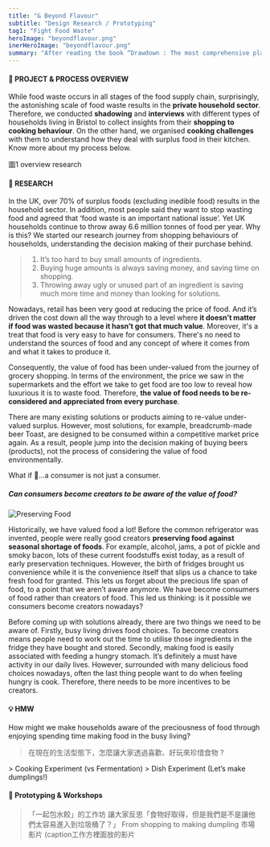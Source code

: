 ```yaml
---
title: "& Beyond Flavour"
subtitle: "Design Research / Prototyping"
tag1: "Fight Food Waste"
heroImage: "beyondflavour.png"
inerHeroImage: "beyondflavour.png"
summary: "After reading the book “Drawdown : The most comprehensive plan ever proposed to reverse global warming”, Shu and I were personally curious about how we individuals can take action on climate change issues. With experience in cooking and food technology, our exploration was focused on opportunities that can eliminate the carbon footprint associated with household food waste."
---
```

#### 👀 PROJECT & PROCESS OVERVIEW
While food waste occurs in all stages of the food supply chain, surprisingly, the astonishing scale of food waste results in the **private household sector**. Therefore, we conducted **shadowing** and **interviews** with different types of households living in Bristol to collect insights from their **shopping to cooking behaviour**. On the other hand, we organised **cooking challenges** with them to understand how they deal with surplus food in their kitchen. Know more about my process below.

圖1 overview research

#### 📓 RESEARCH
In the UK, over 70% of surplus foods (excluding inedible food) results in the household sector. In addition, most people said they want to stop wasting food and agreed that ‘food waste is an important national issue’. Yet UK households continue to throw away 6.6 million tonnes of food per year. Why is this? We started our research journey from shopping behaviours of households, understanding the decision making of their purchase behind.
> 1. It’s too hard to buy small amounts of ingredients.
> 2. Buying huge amounts is always saving money, and saving time on shopping.
> 3. Throwing away ugly or unused part of an ingredient is saving much more time and money than looking for solutions.

<StyledImage objectFit="scale-down" srcLeft="beyondflavour-02.png" flexLeft={1} width={100} bg="transparent"/>

Nowadays, retail has been very good at reducing the price of food. And it’s driven the cost down all the way through to a level where **it doesn’t matter if food was wasted because it hasn’t got that much value**. Moreover, it's a treat that food is very easy to have for consumers. There's no need to understand the sources of food and any concept of where it comes from and what it takes to produce it.

Consequently, the value of food has been under-valued from the journey of grocery shopping. In terms of the environment, the price we saw in the supermarkets and the effort we take to get food are too low to reveal how luxurious it is to waste food. Therefore, **the value of food needs to be re-considered and appreciated from every purchase**.

<InsightThoughts width={100} number="01" insight="How might we make households aware of the preciousness of food in order to reduce food waste?" picSrc="beyondflavour-03.png">There are many existing solutions or products aiming to re-value under-valued surplus. However, most solutions, for example, breadcrumb-made beer Toast, are designed to be consumed within a competitive market price again. As a result, people jump into the decision making of buying beers (products), not the process of considering the value of food environmentally.</InsightThoughts>

What if 🤔...a consumer is not just a consumer.

##### Can consumers become creators to be aware of the value of food?

![Preserving Food](/photos/beyondflavour-04.png)

Historically, we have valued food a lot! Before the common refrigerator was invented, people were really good creators **preserving food against seasonal shortage of foods**. For example, alcohol, jams, a pot of pickle and smoky bacon, lots of these current foodstuffs exist today, as a result of early preservation techniques. However, the birth of fridges brought us convenience while it is the convenience itself that slips us a chance to take fresh food for granted. This lets us forget about the precious life span of food, to a point that we aren’t aware anymore. We have become consumers of food rather than creators of food. This led us thinking: is it possible we consumers become creators nowadays?


<InsightThoughts width={100} number="02" insight="How might we encourage people to become creators nowadays?" picSrc="beyondflavour-05.png">Before coming up with solutions already, there are two things we need to be aware of. Firstly, busy living drives food choices. To become creators means people need to work out the time to utilise those ingredients in the fridge they have bought and stored. Secondly, making food is easily associated with feeding a hungry stomach. It’s definitely a must have activity in our daily lives. However, surrounded with many delicious food choices nowadays, often the last thing people want to do when feeling hungry is cook. Therefore, there needs to be more incentives to be creators.</InsightThoughts>

#### 💡 HMW
<Highlight width={100}>How might we make households aware of the preciousness of food through enjoying spending time making food in the busy living?</Highlight>
  > 在現在的生活型態下，怎麼讓大家透過喜歡、好玩來珍惜食物 ?
  <StyledImage objectFit="cover" srcLeft="beyondflavour-10.png" srcRight="beyondflavour-11.png" flexLeft={1} flexRight={1} width={100} bg="transparent" gap={1}/>
  > Cooking Experiment (vs Fermentation)
  > Dish Experiment (Let’s make dumplings!)
    <StyledImage objectFit="cover" srcLeft="beyondflavour-01.png"  flexLeft={1} flexRight={1} width={100} bg="transparent" gap={1}/>

#### 🎁 Prototyping & Workshops
>「一起包水餃」的工作坊 讓大家反思「食物好取得，但是我們是不是讓他們太容易進入到垃圾桶了？」
> From shopping to making dumpling 市場影片 (caption工作方裡面放的影片